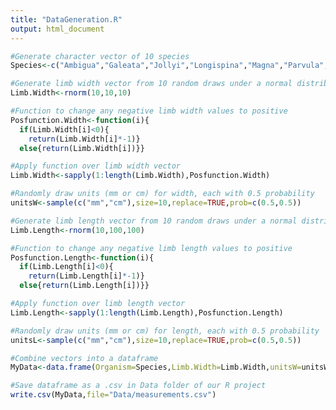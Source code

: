 ```yaml
---
title: "DataGeneration.R"
output: html_document
---
```


```r

#Generate character vector of 10 species
Species<-c("Ambigua","Galeata","Jollyi","Longispina","Magna","Parvula","Pulex","Pulicaria","Spinulata","Vetulus")

#Generate limb width vector from 10 random draws under a normal distribution with mean of 10 and standard deviation 10
Limb.Width<-rnorm(10,10,10)

#Function to change any negative limb width values to positive
Posfunction.Width<-function(i){
  if(Limb.Width[i]<0){
    return(Limb.Width[i]*-1)}
  else{return(Limb.Width[i])}}

#Apply function over limb width vector
Limb.Width<-sapply(1:length(Limb.Width),Posfunction.Width)

#Randomly draw units (mm or cm) for width, each with 0.5 probability
unitsW<-sample(c("mm","cm"),size=10,replace=TRUE,prob=c(0.5,0.5))

#Generate limb length vector from 10 random draws under a normal distribution with mean of 100 and standard deviation 100
Limb.Length<-rnorm(10,100,100)

#Function to change any negative limb length values to positive
Posfunction.Length<-function(i){
  if(Limb.Length[i]<0){
    return(Limb.Length[i]*-1)}
  else{return(Limb.Length[i])}}

#Apply function over limb length vector
Limb.Length<-sapply(1:length(Limb.Length),Posfunction.Length)

#Randomly draw units (mm or cm) for length, each with 0.5 probability
unitsL<-sample(c("mm","cm"),size=10,replace=TRUE,prob=c(0.5,0.5))

#Combine vectors into a dataframe
MyData<-data.frame(Organism=Species,Limb.Width=Limb.Width,unitsW=unitsW,Limb.Length=Limb.Length,unitsL=unitsL)

#Save dataframe as a .csv in Data folder of our R project
write.csv(MyData,file="Data/measurements.csv")
```
